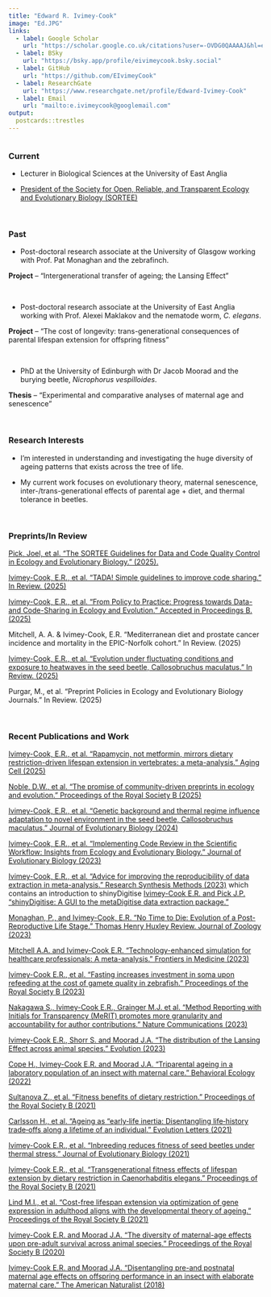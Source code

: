 ---
title: "Edward R. Ivimey-Cook"
image: "Ed.JPG"
links:
  - label: Google Scholar
    url: "https://scholar.google.co.uk/citations?user=-OVDG0QAAAAJ&hl=en"
  - label: BSky
    url: "https://bsky.app/profile/eivimeycook.bsky.social"
  - label: GitHub
    url: "https://github.com/EIvimeyCook"
  - label: ResearchGate
    url: "https://www.researchgate.net/profile/Edward-Ivimey-Cook"
  - label: Email
    url: "mailto:e.ivimeycook@googlemail.com"
output:
  postcards::trestles
---
```{r}

```
 
### Current

* Lecturer in Biological Sciences at the University of East Anglia

* [President of the Society for Open, Reliable, and Transparent Ecology and Evolutionary Biology (SORTEE)](https://www.sortee.org/people/#board-of-directors)

\

### Past

* Post-doctoral research associate at the University of Glasgow working with Prof. Pat Monaghan and the zebrafinch. 

**Project** – “Intergenerational transfer of ageing; the Lansing Effect”

\

* Post-doctoral research associate at the University of East Anglia working with Prof. Alexei Maklakov and the nematode worm, *C. elegans*. 

**Project** – “The cost of longevity: trans-generational consequences of parental lifespan extension for offspring fitness”

\

* PhD at the University of Edinburgh with Dr Jacob Moorad and the burying beetle, *Nicrophorus vespilloides*.

**Thesis** – “Experimental and comparative analyses of maternal age and senescence”

\

### Research Interests

* I'm interested in understanding and investigating the huge diversity of ageing patterns that exists across the tree of life.

* My current work focuses on evolutionary theory, maternal senescence, inter-/trans-generational effects of parental age + diet, and thermal tolerance in beetles.

\

### Preprints/In Review
[Pick, Joel, et al. "The SORTEE Guidelines for Data and Code Quality Control in Ecology and Evolutionary Biology." (2025).](https://doi.org/10.32942/X24P8S) 

[Ivimey-Cook, E.R., et al. "TADA! Simple guidelines to improve code sharing." In Review. (2025)](https://doi.org/10.32942/X2D93K) 

[Ivimey-Cook, E.R., et al. "From Policy to Practice: Progress towards Data-and Code-Sharing in Ecology and Evolution." Accepted in Proceedings B. (2025)](https://doi.org/10.32942/X2492Q) 

Mitchell, A. A. & Ivimey-Cook, E.R. "Mediterranean diet and prostate cancer incidence and mortality in the EPIC-Norfolk cohort." In Review. (2025)

[Ivimey-Cook, E.R., et al. "Evolution under fluctuating conditions and exposure to heatwaves in the seed beetle, Callosobruchus maculatus." In Review. (2025)](https://doi.org/10.32942/X2P919) 

Purgar, M., et al. "Preprint Policies in Ecology and Evolutionary Biology Journals." In Review. (2025)

\

### Recent Publications and Work

[Ivimey-Cook, E.R., et al. "Rapamycin, not metformin, mirrors dietary restriction-driven lifespan extension in vertebrates: a meta-analysis." Aging Cell (2025)](https://onlinelibrary.wiley.com/doi/10.1111/acel.70131)

[Noble, D.W., et al. "The promise of community-driven preprints in ecology and evolution." Proceedings of the Royal Society B (2025)](https://doi.org/10.1098/rspb.2024.1487) 

[Ivimey-Cook, E.R., et al. "Genetic background and thermal regime influence adaptation to novel environment in the seed beetle, Callosobruchus maculatus." Journal of Evolutionary Biology (2024)](https://doi.org/10.1093/jeb/voad009)

[Ivimey-Cook, E.R., et al. "Implementing Code Review in the Scientific Workflow: Insights from Ecology and Evolutionary Biology." Journal of Evolutionary Biology (2023)](https://onlinelibrary.wiley.com/doi/full/10.1111/jeb.14230)

[Ivimey-Cook, E.R., et al. "Advice for improving the reproducibility of data extraction in meta-analysis." Research Synthesis Methods (2023)](https://onlinelibrary.wiley.com/doi/full/10.1002/jrsm.1663) which contains an introduction to shinyDigitise [Ivimey-Cook E.R. and Pick J.P. "shinyDigitise: A GUI to the metaDigitise data extraction package."](https://github.com/EIvimeyCook/ShinyDigitise)

[Monaghan, P., and Ivimey-Cook, E.R. "No Time to Die: Evolution of a Post-Reproductive Life Stage." Thomas Henry Huxley Review. Journal of Zoology (2023)](https://zslpublications.onlinelibrary.wiley.com/doi/10.1111/jzo.13096)

[Mitchell A.A. and Ivimey-Cook E.R. "Technology-enhanced simulation for healthcare professionals: A meta-analysis." Frontiers in Medicine (2023)](https://www.frontiersin.org/articles/10.3389/fmed.2023.1149048/full)

[Ivimey-Cook E.R., et al. "Fasting increases investment in soma upon refeeding at the cost of gamete quality in zebrafish." Proceedings of the Royal Society B (2023)](https://royalsocietypublishing.org/doi/10.1098/rspb.2022.1556)

[Nakagawa S., Ivimey-Cook E.R., Grainger M.J. et al. "Method Reporting with Initials for Transparency (MeRIT) promotes more granularity and accountability for author contributions." Nature Communications (2023)](https://www.nature.com/articles/s41467-023-37039-1)

[Ivimey-Cook E.R., Shorr S. and Moorad J.A. "The distribution of the Lansing Effect across animal species." Evolution (2023)](https://academic.oup.com/evolut/advance-article/doi/10.1093/evolut/qpac045/6916890)

[Cope H., Ivimey-Cook E.R. and Moorad J.A. "Triparental ageing in a laboratory population of an insect with maternal care." Behavioral Ecology (2022)](https://academic.oup.com/beheco/advance-article/doi/10.1093/beheco/arac078/6674571?searchresult=1)

[Sultanova Z., et al. "Fitness benefits of dietary restriction." Proceedings of the Royal Society B (2021)](https://doi.org/10.1098/rspb.2021.1787)

[Carlsson H., et al. "Ageing as “early‐life inertia: Disentangling life‐history trade‐offs along a lifetime of an individual." Evolution Letters (2021)](https://onlinelibrary.wiley.com/doi/full/10.1002/evl3.254)

[Ivimey-Cook E.R., et al. "Inbreeding reduces fitness of seed beetles under thermal stress." Journal of Evolutionary Biology (2021)](https://onlinelibrary.wiley.com/doi/10.1111/jeb.13899)

[Ivimey-Cook E.R., et al. "Transgenerational fitness effects of lifespan extension by dietary restriction in Caenorhabditis elegans." Proceedings of the Royal Society B (2021)](https://royalsocietypublishing.org/doi/full/10.1098/rspb.2021.0701) 

[Lind M.I., et al. "Cost-free lifespan extension via optimization of gene expression in adulthood aligns with the developmental theory of ageing." Proceedings of the Royal Society B (2021)](https://royalsocietypublishing.org/doi/full/10.1098/rspb.2020.1728)

[Ivimey-Cook E.R. and Moorad J.A. "The diversity of maternal-age effects upon pre-adult survival across animal species." Proceedings of the Royal Society B (2020)](https://royalsocietypublishing.org/doi/full/10.1098/rspb.2020.0972)

[Ivimey-Cook E.R. and Moorad J.A. "Disentangling pre-and postnatal maternal age effects on offspring performance in an insect with elaborate maternal care." The American Naturalist (2018)](https://www.journals.uchicago.edu/doi/full/10.1086/699654)




